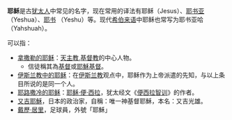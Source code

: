 '''耶稣'''是古[[犹太人|犹太人]]中常见的名字，现在常用的译法有耶稣（Jesus）、[[耶书亚|耶书亚]]（Yeshua）、[[耶书|耶书]] （Yeshu）等。现代[[希伯来语|希伯来语]]中耶稣也常写为耶书亚哈（Yahshuah）。

可以指：
*[[拿撒勒的耶稣|拿撒勒的耶稣]]：[[天主教|天主教]],[[基督教|基督教]]的中心人物。
**信徒稱其為[[基督|基督]]或[[耶穌基督|耶穌基督]]。
*[[伊斯兰教中的耶稣|伊斯兰教中的耶稣]]：在[[伊斯兰教|伊斯兰教]]观点中，耶稣作为上帝派遣的先知，与以上条目所说的是同一个人。
*[[耶路撒冷的耶稣|耶路撒冷的耶稣]]：[[耶稣·便·西拉|耶稣·便·西拉]]，犹太经文《[[便西拉智训|便西拉智训]]》的作者。
*[[又吉耶穌|又吉耶穌]]，日本的政治家，自稱：唯一神基督耶穌，本名：又吉光雄。
*[[戴歷·居里|戴歷·居里]]，足球員，外號「耶穌」
{{disambig|Cat=二字译名消歧义}}